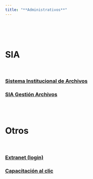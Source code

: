 ```yaml
---
title: "**Administrativos**"
--- 
```

<br>
<br>
<br>

<div class=text-justify>

# **SIA**

<br>


### [Sistema Institucional de Archivos](https://365inegi.sharepoint.com/sites/sia/SitePages/Inicio.aspx){target="_blank"} 
### [SIA Gestión Archivos](https://sia.inegi.org.mx/sia_gestion/index.jsp){target="_blank"} 

<br>
<br>


# **Otros**

<br>

### [Extranet (login)](https://extranet.inegi.org.mx/login.html){target="_blank"} 


### [Capacitación al clic](https://365inegi.sharepoint.com/sites/Capacitacionalclic){target="_blank"}
